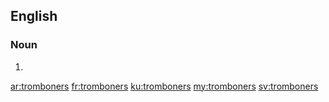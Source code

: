 ==English==

===Noun===
{{head|en|plural}}

# {{plural of|tromboner|lang=en|nocat=1}}

[[ar:tromboners]]
[[fr:tromboners]]
[[ku:tromboners]]
[[my:tromboners]]
[[sv:tromboners]]